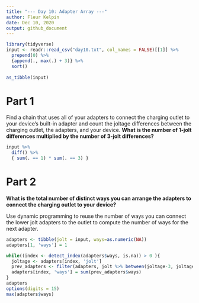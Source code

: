 ```yaml
---
title: "--- Day 10: Adapter Array ---"
author: Fleur Kelpin
date: Dec 10, 2020
output: github_document
---
```

```r
library(tidyverse)
input <- readr::read_csv("day10.txt", col_names = FALSE)[[1]] %>%
  prepend(0) %>%
  {append(., max(.) + 3)} %>%
  sort()
  
as_tibble(input)
```

# Part 1

Find a chain that uses all of your adapters to connect the charging outlet to
your device's built-in adapter and count the joltage differences between the
charging outlet, the adapters, and your device. **What is the number of 1-jolt
differences multiplied by the number of 3-jolt differences?**

```r
input %>%
  diff() %>%
  { sum(. == 1) * sum(. == 3) }
```

# Part 2

**What is the total number of distinct ways you can arrange the adapters to
connect the charging outlet to your device?**

Use dynamic programming to reuse the number of ways you can connect the lower
jolt adapters to the outlet to compute the number of ways for the next adapter.

```r
adapters <- tibble(jolt = input, ways=as.numeric(NA))
adapters[1, 'ways'] = 1

while((index <- detect_index(adapters$ways, is.na)) > 0 ){
  joltage <- adapters[index, 'jolt']
  prev_adapters <- filter(adapters, jolt %>% between(joltage-3, joltage-1))
  adapters[index, 'ways'] = sum(prev_adapters$ways)
}
adapters
options(digits = 15)
max(adapters$ways)
```
